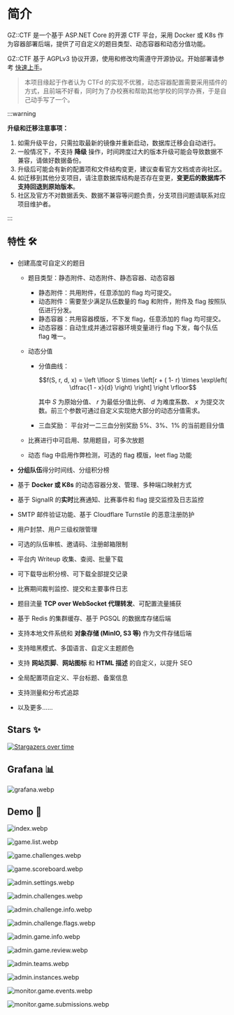 
# 简介

<ProjectBadges />

GZ::CTF 是一个基于 ASP.NET Core 的开源 CTF 平台，采用 Docker 或 K8s 作为容器部署后端，提供了可自定义的题目类型、动态容器和动态分值功能。

GZ::CTF 基于 AGPLv3 协议开源，使用和修改均需遵守开源协议。开始部署请参考 [快速上手](/guide/start/quick-start)。

> 本项目缘起于作者认为 CTFd 的实现不优雅，动态容器配置需要采用插件的方式，且前端不好看，同时为了办校赛和帮助其他学校的同学办赛，于是自己动手写了一个。

:::warning

**升级和迁移注意事项：**

1. 如需升级平台，只需拉取最新的镜像并重新启动，数据库迁移会自动进行。
2. 一般情况下，不支持 **降级** 操作，时间跨度过大的版本升级可能会导致数据不兼容，请做好数据备份。
3. 升级后可能会有新的配置项和文件结构变更，建议查看官方文档或咨询社区。
4. 如迁移到其他分支项目，请注意数据库结构是否存在变更，**变更后的数据库不支持回退到原始版本**。
5. 社区及官方不对数据丢失、数据不兼容等问题负责，分支项目问题请联系对应项目维护者。

:::

## 特性 🛠️

- 创建高度可自定义的题目
  - 题目类型：静态附件、动态附件、静态容器、动态容器
    - 静态附件：共用附件，任意添加的 flag 均可提交。
    - 动态附件：需要至少满足队伍数量的 flag 和附件，附件及 flag 按照队伍进行分发。
    - 静态容器：共用容器模版，不下发 flag，任意添加的 flag 均可提交。
    - 动态容器：自动生成并通过容器环境变量进行 flag 下发，每个队伍 flag 唯一。

  - 动态分值
    - 分值曲线：

      ```math
      f(S, r, d, x) = \left \lfloor S \times \left[r + ( 1- r) \times \exp\left( \dfrac{1 - x}{d} \right) \right] \right \rfloor
      ```

      其中 $S$ 为原始分值、 $r$ 为最低分值比例、 $d$ 为难度系数、 $x$ 为提交次数。前三个参数可通过自定义实现绝大部分的动态分值需求。

    - 三血奖励：
      平台对一二三血分别奖励 5%、3%、1% 的当前题目分值

  - 比赛进行中可启用、禁用题目，可多次放题
  - 动态 flag 中启用作弊检测，可选的 flag 模版，leet flag 功能

- **分组队伍**得分时间线、分组积分榜
- 基于 **Docker 或 K8s** 的动态容器分发、管理、多种端口映射方式
- 基于 SignalR 的**实时**比赛通知、比赛事件和 flag 提交监控及日志监控
- SMTP 邮件验证功能、基于 Cloudflare Turnstile 的恶意注册防护
- 用户封禁、用户三级权限管理
- 可选的队伍审核、邀请码、注册邮箱限制
- 平台内 Writeup 收集、查阅、批量下载
- 可下载导出积分榜、可下载全部提交记录
- 比赛期间裁判监控、提交和主要事件日志
- 题目流量 **TCP over WebSocket 代理转发**、可配置流量捕获
- 基于 Redis 的集群缓存、基于 PGSQL 的数据库存储后端
- 支持本地文件系统和 **对象存储 (MinIO, S3 等)** 作为文件存储后端
- 支持暗黑模式、多国语言、自定义主题颜色
- 支持 **网站页脚**、**网站图标** 和 **HTML 描述** 的自定义，以提升 SEO
- 全局配置项自定义、平台标题、备案信息
- 支持测量和分布式追踪
- 以及更多……

## Stars ✨

[![Stargazers over time](https://starchart.cc/GZTimeWalker/GZCTF.svg?variant=adaptive)](https://starchart.cc/GZTimeWalker/GZCTF)

## Grafana 📊

![grafana.webp](/images/grafana.webp)

## Demo 🗿

![index.webp](/images/index.webp)

![game.list.webp](/images/game.list.webp)

![game.challenges.webp](/images/game.challenges.webp)

![game.scoreboard.webp](/images/game.scoreboard.webp)

![admin.settings.webp](/images/admin.settings.webp)

![admin.challenges.webp](/images/admin.challenges.webp)

![admin.challenge.info.webp](/images/admin.challenge.info.webp)

![admin.challenge.flags.webp](/images/admin.challenge.flags.webp)

![admin.game.info.webp](/images/admin.game.info.webp)

![admin.game.review.webp](/images/admin.game.review.webp)

![admin.teams.webp](/images/admin.teams.webp)

![admin.instances.webp](/images/admin.instances.webp)

![monitor.game.events.webp](/images/monitor.game.events.webp)

![monitor.game.submissions.webp](/images/monitor.game.submissions.webp)
